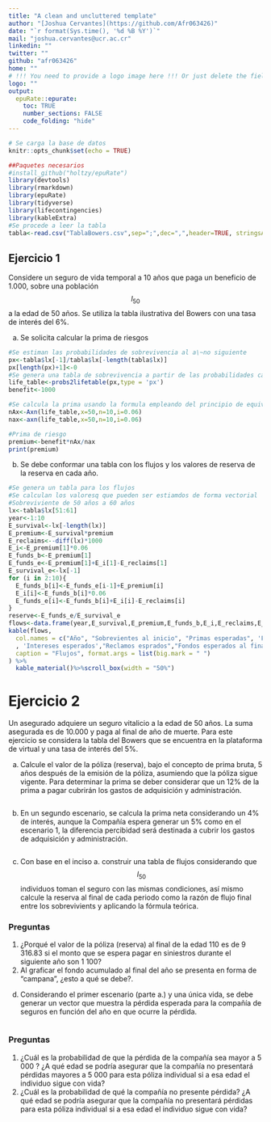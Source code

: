 ```yaml
---
title: "A clean and uncluttered template"
author: "[Joshua Cervantes](https://github.com/Afr063426)"
date: "`r format(Sys.time(), '%d %B %Y')`"
mail: "joshua.cervantes@ucr.ac.cr"
linkedin: ""
twitter: ""
github: "afr063426"
home: ""
# !!! You need to provide a logo image here !!! Or just delete the field for no logo
logo: ""
output:
  epuRate::epurate:
    toc: TRUE
    number_sections: FALSE
    code_folding: "hide"
---
```


```r
# Se carga la base de datos
knitr::opts_chunk$set(echo = TRUE)

##Paquetes necesarios
#install_github("holtzy/epuRate")
library(devtools)
library(rmarkdown)
library(epuRate)
library(tidyverse)
library(lifecontingencies)
library(kableExtra)
#Se procede a leer la tabla
tabla<-read.csv("TablaBowers.csv",sep=";",dec=",",header=TRUE, stringsAsFactors = FALSE)
```
## Ejercicio 1
Considere un seguro de vida temporal a 10 años que paga un beneficio de 1.000, sobre una población $$l_{50}$$ a la edad de 50 años. Se utiliza la tabla ilustrativa del Bowers
con una tasa de interés del 6%.

a. Se solicita calcular la prima de riesgos 

```r
#Se estiman las probabilidades de sobrevivencia al a\~no siguiente
px<-tabla$lx[-1]/tabla$lx[-length(tabla$lx)]
px[length(px)+1]<-0
#Se genera una tabla de sobrevivencia a partir de las probabilidades calculadas
life_table<-probs2lifetable(px,type = 'px')
benefit<-1000

#Se calcula la prima usando la formula empleando del principio de equivalencia
nAx<-Axn(life_table,x=50,n=10,i=0.06)
nax<-axn(life_table,x=50,n=10,i=0.06)

#Prima de riesgo
premium<-benefit*nAx/nax
print(premium)
```

b. Se debe conformar una tabla con los flujos y los valores de reserva de la reserva en cada año.

```r
#Se genera un tabla para los flujos
#Se calculan los valoresq que pueden ser estiamdos de forma vectorial
#Sobreviviente de 50 años a 60 años
lx<-tabla$lx[51:61]
year<-1:10
E_survival<-lx[-length(lx)]
E_premium<-E_survival*premium
E_reclaims<--diff(lx)*1000
E_i<-E_premium[1]*0.06
E_funds_b<-E_premium[1]
E_funds_e<-E_premium[1]+E_i[1]-E_reclaims[1]
E_survival_e<-lx[-1]
for (i in 2:10){
  E_funds_b[i]<-E_funds_e[i-1]+E_premium[i]
  E_i[i]<-E_funds_b[i]*0.06
  E_funds_e[i]<-E_funds_b[i]+E_i[i]-E_reclaims[i]
}
reserve<-E_funds_e/E_survival_e
flows<-data.frame(year,E_survival,E_premium,E_funds_b,E_i,E_reclaims,E_funds_e,reserve)
kable(flows,
  col.names = c("Año", "Sobrevientes al inicio", "Primas esperadas", 'Fondos esperados al inicio'
  , 'Intereses esperados',"Reclamos esprados","Fondos esperados al final","Reserva"),
  caption = "Flujos", format.args = list(big.mark = " ")
) %>%
  kable_material()%>%scroll_box(width = "50%")
```

# Ejercicio 2
Un asegurado adquiere un seguro vitalicio a la edad de 50 años. La suma asegurada es de 10.000
y paga al final de año de muerte. Para este ejercicio se considera la tabla del Bowers que se encuentra
en la plataforma de virtual y una tasa de interés del 5%.

a.  Calcule el valor de la póliza (reserva), bajo el concepto de prima bruta, 5 años después de la emisión de la póliza, 
asumiendo que la póliza sigue vigente. Para determinar la prima se deber considerar que un 12% de la prima a pagar
cubrirán los gastos de adquisición y administración.

```r

```

b. En un segundo escenario, se calcula la prima neta considerando un 4% de interés, aunque la Compañía espera
generar un 5% como en el escenario 1, la diferencia percibidad será destinada a cubrir los gastos de adquisición y administración.
```r

```

c. Con base en el inciso a. construir una tabla de flujos considerando que $$l_{50}$$ individuos toman el seguro con las mismas condiciones,
así mismo calcule la reserva al final de cada periodo como la razón de flujo final entre los sobrevivients y aplicando la fórmula teórica.

### Preguntas

1. ¿Porqué el valor de la póliza (reserva) al final de la edad 110 es de 9 316.83 si el monto
que se espera pagar en siniestros durante el siguiente año son 1 100?
2. Al graficar el fondo acumulado al final del año se presenta en forma de "campana", ¿esto a qué se debe?.


d. Considerando el primer escenario (parte a.) y una única vida, se debe generar un vector que muestra la pérdida esperada para la compañía de seguros en función
del año en que ocurre la pérdida. 

```r


```

### Preguntas 
1. ¿Cuál es la probabilidad de que la pérdida de la compañía sea mayor a 5 000
? ¿A qué edad se podría asegurar que la compañía no presentará pérdidas mayores a 5 000 para esta póliza individual si 
a esa edad el individuo sigue con vida?
2. ¿Cuál es la probabilidad de qué la compañía no presente pérdida? ¿A qué edad se podría
asegurar que la compañía no presentará pérdidas para esta póliza individual si a esa edad el individuo
sigue con vida?